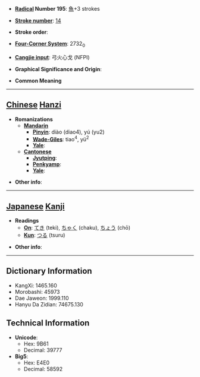 * '''[[Wiktionary:Chinese radical index| Radical]] Number 195''': [[Wiktionary:Chinese radical index 魚|魚]]+3 strokes

* '''[[Wiktionary:Chinese total strokes index|Stroke number]]''': [[Wiktionary:Chinese total strokes index 14|14]]

* '''Stroke order''': 

* '''[[Wiktionary:Chinese four corner index|Four-Corner System]]''': 2732<sub>0</sub>

* '''[[Wiktionary:Chinese Cangjie index|Cangjie input]]''': 弓火心戈 (NFPI)

* '''Graphical Significance and Origin''': 

* '''Common Meaning'''

----

== [[Chinese]] [[Hanzi]] ==

* '''Romanizations'''
** '''[[Mandarin]]'''
*** '''[[Pinyin]]''': diào (diao4), yú (yu2)
*** '''[[Wade-Giles]]''': tiao<sup>4</sup>, yü<sup>2</sup>
*** '''[[Yale]]''': 
** '''[[Cantonese]]'''
*** '''[[Jyutping]]''':
*** '''[[Penkyamp]]''': 
*** '''[[Yale]]''': 

* '''Other info''': 

----

== [[Japanese]] [[Kanji]] ==

* '''Readings'''
** '''[[On]]''': [[てき]] (teki), [[ちゃく]] (chaku), [[ちょう]] (chō)
** '''[[Kun]]''': [[つる]] (tsuru)

* '''Other info''':  

----

== Dictionary Information ==

* KangXi: 1465.160
* Morobashi: 45973
* Dae Jaweon: 1999.110
* Hanyu Da Zidian: 74675.130

== Technical Information ==

* '''Unicode''':
** Hex: 9B61
** Decimal: 39777
* '''Big5''':
** Hex: E4E0
** Decimal: 58592